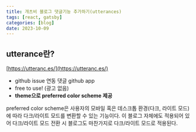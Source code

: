 ```yaml
---
title: 개츠비 블로그 댓글기능 추가하기(utterances)
tags: [react, gatsby]
categories: [blog]
date: 2023-10-09
---
```

## utterance란?
[https://utteranc.es/](https://utteranc.es/)

* github issue 연동 댓글 github app
* free to use! (광고 없음)
* **theme으로 preferred color scheme 제공**

preferred color scheme은 사용자의 모바일 혹은 데스크톱 환경(다크, 라이트 모드)에 따라 다크/라이트 모드를 변환할 수 있는 기능이다.
이 블로그 자체에도 적용되어 있어 다크/라이트 모드 전환 시 블로그도 마찬가지로 다크/라이트 모드로 적용된다.

